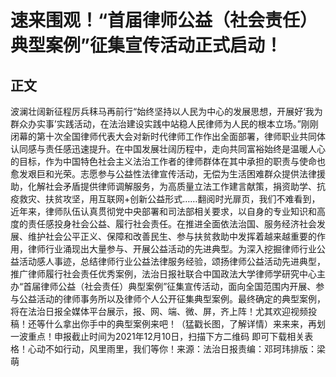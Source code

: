 # 速来围观！“首届律师公益（社会责任）典型案例”征集宣传活动正式启动！
## 正文
波澜壮阔新征程厉兵秣马再前行“始终坚持以人民为中心的发展思想，开展好‘我为群众办实事’实践活动，在法治建设实践中站稳人民律师为人民的根本立场。”刚刚闭幕的第十次全国律师代表大会对新时代律师工作作出全面部署，律师职业共同体认同感与责任感迅速提升。在中国发展壮阔历程中，走向共同富裕始终是温暖人心的目标，作为中国特色社会主义法治工作者的律师群体在其中承担的职责与使命也愈发艰巨和光荣。志愿参与公益性法律宣传活动，无偿为生活困难群众提供法律援助，化解社会矛盾提供律师调解服务，为高质量立法工作建言献策，捐资助学、抗疫救灾、扶贫攻坚，用互联网+创新公益形式……翻阅时光扉页，我们不难看到，近年来，律师队伍认真贯彻党中央部署和司法部相关要求，以自身的专业知识和高度的责任感投身社会公益、履行社会责任。在推进全面依法治国、服务经济社会发展、维护社会公平正义、保障和改善民生、参与扶贫救助中发挥着越来越重要的作用，律师行业涌现出大量参与、开展公益活动的先进典型。为深入挖掘律师行业公益活动感人事迹，总结律师行业公益法律服务经验，颂扬律师公益活动先进典型，推广律师履行社会责任优秀案例，法治日报社联合中国政法大学律师学研究中心主办“首届律师公益（社会责任）典型案例”征集宣传活动，面向全国范围内开展、参与公益活动的律师事务所以及律师个人公开征集典型案例。最终确定的典型案例，将在法治日报全媒体平台展示，报、网、端、微、屏，齐上阵！尤其欢迎视频投稿！还等什么拿出你手中的典型案例来吧！（猛戳长图，了解详情）来来来，再划一波重点！申报截止时间为2021年12月10日，扫描下方二维码 即可下载相关表格！心动不如行动，风里雨里，我们等你！来源：法治日报责编：邓珂玮排版：梁萌